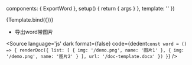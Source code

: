 
<Meta title="组件库/wps" component={ExportWord} />

  components: { ExportWord },
  setup() {
    return { args }
  },
  template: '<export-word v-bind="args" />'
})

<Canvas>
  <Story 
    name="文档"
  >
    {Template.bind({})}
  </Story>
</Canvas>

- 导出word带图片

<Source
  language='js'
  dark
  format={false}
  code={dedent`
    const word = () => {
      renderDoc({
        list: [
          { img: '/demo.png', name: '图片1' },
          { img: '/demo.png', name: '图片2' }
        ],
        url: '/doc-template.docx'
      })
    }
  `}
/>